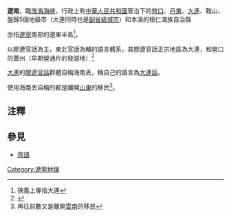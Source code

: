 '''遼南'''，臨[[渤海海峽|渤海海峽]]，行政上有[[中華人民共和國|中華人民共和國]]管治下的[[營口|營口]]、[[丹東|丹東]]、[[大連|大連]]、鞍山、盤錦5個地級市（大連同時也是[[副省級城市|副省級城市]]）和本溪的桓仁滿族自治縣

亦指[[遼寧|遼寧]]南部的遼東半島<ref>狹義上專指大連</ref>。

以膠遼官話為主，東北官話為輔的語言體系，其膠遼官話正宗地區為大連，和營口的蓋州（早期營通片的發源地）<ref>{{Cite web|url=https://zh.m.wikipedia.org/zh-hans/%E8%83%B6%E8%BE%BD%E5%AE%98%E8%AF%9D|title=胶辽官话 - 维基百科，自由的百科全书|accessdate=2018-04-20|work=zh.m.wikipedia.org|language=zh-Hans}}</ref>

[[大連|大連]]的[[膠遼官話|膠遼官話]]群體自稱海南丟，稱自己的語言為[[大連話|大連話]]。

使用海南丟自稱的都是離開[[山東|山東]]的移民<ref>再往前數又是離開[[雲南|雲南]]的移民</ref>。

== 注釋 ==
{{reflist}}

== 參見 ==
* [[齊語|齊語]]

{{Liaoning-stub}}

[[Category:遼寧地理|Category:遼寧地理]]